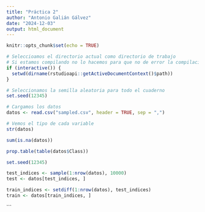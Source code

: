 ```yaml
---
title: "Práctica 2"
author: "Antonio Galián Gálvez"
date: "2024-12-03"
output: html_document
---
```


```r
knitr::opts_chunk$set(echo = TRUE)
```

```r
# Seleccioamos el directorio actual como directorio de trabajo
# Si estamos compilando no lo hacemos para que no de error la compilación
if (interactive()) {
  setwd(dirname(rstudioapi::getActiveDocumentContext()$path))
}

# Seleccionamos la semilla aleatoria para todo el cuaderno
set.seed(12345)
```

```r
# Cargamos los datos
datos <- read.csv("sampled.csv", header = TRUE, sep = ",")

# Vemos el tipo de cada variable
str(datos)

sum(is.na(datos))

prop.table(table(datos$Class))

set.seed(12345)

test_indices <- sample(1:nrow(datos), 10000)
test <- datos[test_indices, ]

train_indices <- setdiff(1:nrow(datos), test_indices)
train <- datos[train_indices, ]
```

```

